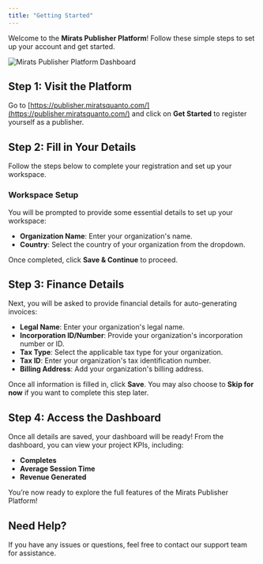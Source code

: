 ```yaml
---
title: "Getting Started"
---
```


Welcome to the **Mirats Publisher Platform**! Follow these simple steps to set up your account and get started.

<img 
  src="https://publisher.miratsquanto.com/_next/image?url=%2Fimages%2Fdashboard.png&w=3840&q=75" 
  alt="Mirats Publisher Platform Dashboard"
/>

## Step 1: Visit the Platform

Go to [https://publisher.miratsquanto.com/](https://publisher.miratsquanto.com/) and click on **Get Started** to register yourself as a publisher.

## Step 2: Fill in Your Details

Follow the steps below to complete your registration and set up your workspace.

### Workspace Setup

You will be prompted to provide some essential details to set up your workspace:

- **Organization Name**: Enter your organization's name.
- **Country**: Select the country of your organization from the dropdown.

Once completed, click **Save & Continue** to proceed.

## Step 3: Finance Details

Next, you will be asked to provide financial details for auto-generating invoices:

- **Legal Name**: Enter your organization's legal name.
- **Incorporation ID/Number**: Provide your organization's incorporation number or ID.
- **Tax Type**: Select the applicable tax type for your organization.
- **Tax ID**: Enter your organization's tax identification number.
- **Billing Address**: Add your organization's billing address.

Once all information is filled in, click **Save**. You may also choose to **Skip for now** if you want to complete this step later.

## Step 4: Access the Dashboard

Once all details are saved, your dashboard will be ready! From the dashboard, you can view your project KPIs, including:

- **Completes**
- **Average Session Time**
- **Revenue Generated**

You’re now ready to explore the full features of the Mirats Publisher Platform!

## Need Help?

If you have any issues or questions, feel free to contact our support team for assistance.
